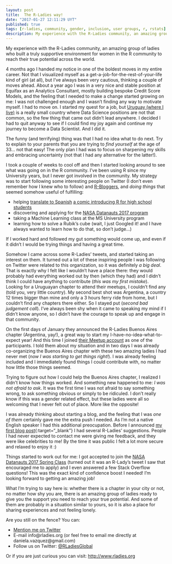 ```yaml
---
layout: post
title:  The R-Ladies way!
date: "2017-01-27 12:11:29 UYT"
published: true
tags: [r-ladies, community, gender, inclusion, user groups, r, rstats]
description: My experience with the R-Ladies community, an amazing group of ladies who built a truly supportive environment for women in the R community.
---
```

My experience with the R-Ladies community, an amazing group of ladies who built a truly supportive environment for women in the R community to reach their true potential across the world.

<!--more-->
4 months ago I handed my notice in one of the boldest moves in my entire career. Not that I visualized myself as a get-a-job-for-the-rest-of-your-life kind of girl (at all), but I've always been very cautious, thinking a couple of moves ahead. About a year ago I was in a very nice and stable position at Equifax as an Analytics Consultant, mostly building bespoke Credit Score Models, and the feeling that I needed to make a change started growing on me: I was not challenged enough and I wasn't finding any way to motivate myself. I had to move on. I started my quest for a job, but [Uruguay (where I live)](https://en.wikipedia.org/wiki/Uruguay) is a really small country where Data Science positions are not that common, so the few thing that came out didn't lead anywhere. I decided I had to quit anyway to see if I could find my joy again and continue my journey to become a Data Scientist. And I did it.

The funny (and terrifying) thing was that I had no idea what to do next. Try to explain to your parents that you are trying to *find yourself* at the age of 33... not that easy! The only plan I had was to focus on sharpening my skills and embracing uncertainty (not that I had any alternative for the latter!).

I took a couple of weeks to cool off and then I started looking around to see what was going on in the R community. I've been using R since my University years, but I never got involved in the community. My strategy was to start following some interesting people on Twitter (I don't even remember how I knew who to follow) and [R-Bloggers](https://www.r-bloggers.com/), and *doing things* that seemed somehow useful of fulfilling:

* helping [translate to Spanish](https://github.com/BetaAndBit/ComicBooks/blob/master/es_la/HeavyDog_es_la.pdf) [a comic introducing R for high school students](https://github.com/BetaAndBit/ComicBooks/blob/master/en/HeavyDog_en.pdf) 
* discovering and applying for the [NASA Datanauts 2017 program](https://open.nasa.gov/explore/datanauts/) 
* taking a Machine Learning class at the MS University program
* learning how to solve a Rubik's cube (wait, I just Googled it! and I have always wanted to learn how to do that, so don't judge...) 

If I worked hard and followed my gut something would come up, and even if it didn't I would be trying things and having a great time.

Somehow I came across some R-Ladies' tweets, and started taking an interest on them. It turned out a lot of these inspiring people I was following on Twitter were related to this organization, so it was definitely *a big deal*. That is exactly why I felt like I wouldn't have a place there: they would probably had everything worked out by then (which they had) and I didn't think I could have anything to contribute (*this was my first mistake*). Looking for a Uruguayan chapter to attend their meetups, I couldn't find any (told you, very little country). My second best shot was Argentina, a country 12 times bigger than mine and only a 3 hours ferry ride from home, but I couldn't find any chapters there either. So I stayed put (*second bad judgement call*). I've always been shy when it came to speaking my mind if I didn't know anyone, so I didn't have the courage to speak up and engage in that community.

On the first days of January they announced the R-Ladies Buenos Aires chapter (Argentina, yay!), a great way to start my I-have-no-idea-what-to-expect year! And this time I joined [their Meetup account](https://www.meetup.com/rladies-buenos-aires/) as one of the participants. I told them about my situation and in two days I was already co-organizing the Buenos Aires chapter with these two amazing ladies I had never met (*now I was starting to get things right!*). I was already feeling included and I immediately found things I could contribute with, no matter how little those things seemed. 

Trying to figure out how I could help the Buenos Aires chapter, I realized I didn't know how things worked. And something new happened to me: *I was not afraid to ask*. It was the first time I was not afraid to say something wrong, to ask something obvious or simply to be ridiculed. I don't really know if this was a gender related effect, but these ladies were all so welcoming that I never felt out of place. More like the opposite! 

I was already thinking about starting a blog, and the feeling that I was *one of them* certainly gave me the extra push I needed. As I'm not a native English speaker I had this additional preocupation. Before I announced [my first blog post]({% post_url 2017-01-23-what-demographics-voted-for-trump %}){:target="_blank"} I had several R-Ladies' suggestions. People I had never expected to contact me were giving me feedback, and they were like celebrities to me! By the time it was public I felt a lot more secure and relaxed to enjoy it :) 

Things started to work out for me: I got accepted to join the [NASA Datanauts 2017 Spring Class](https://open.nasa.gov/blog/welcome-datanauts-2017-spring-class/) (turned out it was an R-Lady's tweet I saw that encouraged me to apply) and I even answered a few Stack Overflow questions! This was the exact kind of confidence boost I needed! I'm looking forward to getting an amazing job!

What I'm trying to say here is: whether there is a chapter in your city or not, no matter how shy you are, there is an amazing group of ladies ready to give you the support you need to reach your true potential. And some of them are probably in a situation similar to yours, so it is also a place for sharing experiences and not feeling lonely.

Are you still on the fence? You can:

* [Mention me on Twitter](https://twitter.com/intent/tweet?user_id=114258616)
* E-mail info@rladies.org (or feel free to email me directly at daniela.vazquez@gmail.com)
* Follow us on Twitter: [@RLadiesGlobal](https://twitter.com/intent/user?screen_name=RLadiesGlobal)

Or if you are just curious you can visit: [http://www.rladies.org](http://www.rladies.org)